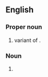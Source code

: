 {{also|bevañs}}

==English==

===Proper noun===
{{en-proper noun}}

# {{surname|lang=en|from=Welsh|dot=,}} variant of {{m|en|Bevan}}.

===Noun===
{{head|en|noun form}}

# {{plural of|Bevan|lang=en}}